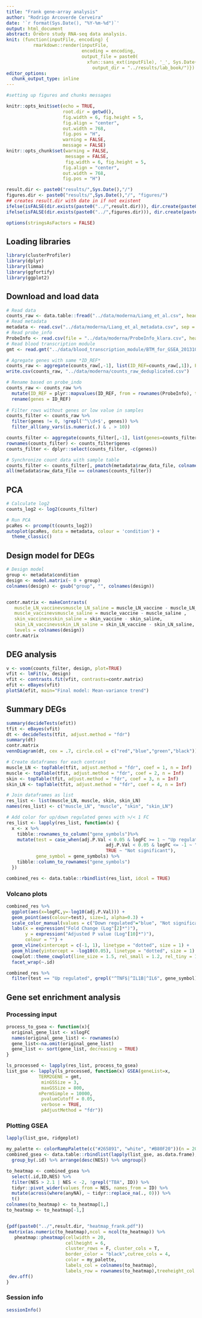 ```yaml
---
title: "Frank gene-array analysis"
author: "Rodrigo Arcoverde Cerveira"
date: '`r format(Sys.Date(), "%Y-%m-%d")`'
output: html_document
abstract: Örebro study RNA-seq data analysis.
knit: (function(inputFile, encoding) {
          rmarkdown::render(inputFile,
                            encoding = encoding, 
                            output_file = paste0(
                              xfun::sans_ext(inputFile), '_', Sys.Date(), '.html'),
                                output_dir = "../results/lab_book/")})
editor_options: 
  chunk_output_type: inline
---
```


```r
#setting up figures and chunks messages

knitr::opts_knit$set(echo = TRUE,
                     root.dir = getwd(),
                     fig.width = 6, fig.height = 5,
                     fig.align = "center",
                     out.width = 768,
                     fig.pos = "H",
                     warning = FALSE, 
                     message = FALSE)
knitr::opts_chunk$set(warning = FALSE,
                      message = FALSE,
                      fig.width = 6, fig.height = 5,
                     fig.align = "center",
                     out.width = 768,
                     fig.pos = "H")

result.dir <- paste0("results/",Sys.Date(),"/")
figures.dir <- paste0("results/",Sys.Date(),"/", "figures/")
## creates result.dir with date in if not existent
ifelse(isFALSE(dir.exists(paste0("../",result.dir))), dir.create(paste0("../",result.dir),recursive = TRUE),"Result directory for today exists already!")
ifelse(isFALSE(dir.exists(paste0("../",figures.dir))), dir.create(paste0("../",figures.dir),recursive = TRUE),"Result directory for today exists already!")

options(stringsAsFactors = FALSE) 
```

## Loading libraries

```r
library(clusterProfiler)
library(dplyr)
library(limma)
library(ggfortify)
library(ggplot2)
```


## Download and load data

```r
# Read data
counts_raw <- data.table::fread("../data/moderna/Liang_et_al.csv", header = TRUE, sep = ",") %>% tidyr::drop_na() %>% select(-"Feature Numbers") %>% as.data.frame
# Read metadata
metadata <- read.csv("../data/moderna/Liang_et_al_metadata.csv", sep = ",")
# Read probe_info
ProbeInfo <- read.csv(file = "../data/moderna/ProbeInfo_klara.csv", header = T, row.names = 1, check.names = FALSE)
# Read blood transcription module
gmt <- read.gmt("../data/blood_transcription_module/BTM_for_GSEA_20131008.gmt")

# Agregate genes with same *ID_REF*
counts_raw <- aggregate(counts_raw[,-1], list(ID_REF=counts_raw[,1]), FUN = mean)
write.csv(counts_raw, "../data/moderna/counts_raw_deduplicated.csv")

# Rename based on probe_indo
counts_raw <- counts_raw %>% 
  mutate(ID_REF = plyr::mapvalues(ID_REF, from = rownames(ProbeInfo), to = ProbeInfo$GeneID)) %>%
  rename(genes = ID_REF) 
  
# Filter rows without genes or low value in samples
counts_filter <- counts_raw %>%
  filter(genes != 0, !grepl('^\\d+$', genes)) %>%
  filter_all(any_vars(is.numeric(.) & . > 10))

counts_filter <- aggregate(counts_filter[,-1], list(genes=counts_filter[,1]), FUN = sum)
rownames(counts_filter) <- counts_filter$genes
counts_filter <- dplyr::select(counts_filter, -c(genes))

# Synchronize count data with sample table
counts_filter <- counts_filter[, pmatch(metadata$raw_data_file, colnames(counts_filter))]
all(metadata$raw_data_file == colnames(counts_filter))

```

## PCA
```r
# Calculate log2 
counts_log2 <- log2(counts_filter)

# Run PCA
pcaRes <- prcomp(t(counts_log2))
autoplot(pcaRes, data = metadata, colour = 'condition') +
  theme_classic()

```
## Design model for DEGs

```r
# Design model
group <- metadata$condition
design <- model.matrix(~ 0 + group)
colnames(design) <- gsub("group", "", colnames(design))


contr.matrix <- makeContrasts(
   muscle_LN_vaccinevsmuscle_LN_saline = muscle_LN_vaccine - muscle_LN_saline , 
   muscle_vaccinevsmuscle_saline = muscle_vaccine - muscle_saline , 
   skin_vaccinevsskin_saline = skin_vaccine - skin_saline, 
   skin_LN_vaccinevsskin_LN_saline = skin_LN_vaccine - skin_LN_saline,
   levels = colnames(design))
contr.matrix

```

## DEG analysis

```r
v <- voom(counts_filter, design, plot=TRUE)
vfit <- lmFit(v, design)
vfit <- contrasts.fit(vfit, contrasts=contr.matrix)
efit <- eBayes(vfit)
plotSA(efit, main="Final model: Mean-variance trend")

```
## Summary DEGs

```r
summary(decideTests(efit))
tfit <- eBayes(vfit)
dt <- decideTests(tfit, adjust.method = "fdr")
summary(dt)
contr.matrix
vennDiagram(dt, cex = .7, circle.col = c("red","blue","green","black"))
```

```r
# Create dataframes for each contrast
muscle_LN <- topTable(tfit, adjust.method = "fdr", coef = 1, n = Inf)
muscle <- topTable(tfit, adjust.method = "fdr", coef = 2, n = Inf)
skin <- topTable(tfit, adjust.method = "fdr", coef = 3, n = Inf)
skin_LN <- topTable(tfit, adjust.method = "fdr", coef = 4, n = Inf)

# Join dataframes as list
res_list <- list(muscle_LN, muscle, skin, skin_LN)
names(res_list) <- c("muscle_LN", "muscle", "skin", "skin_LN")

# Add color for up/down regulated genes with >/< 1 FC
res_list <- lapply(res_list, function(x) {
  x <- x %>% 
    tibble::rownames_to_column("gene_symbols")%>%
    mutate(test = case_when(adj.P.Val < 0.05 & logFC >= 1 ~ "Up regulated",
                                     adj.P.Val < 0.05 & logFC <= -1 ~ "Down regulated",
                                     TRUE ~ "Not significant"),
           gene_symbol = gene_symbols) %>%
    tibble::column_to_rownames("gene_symbols") 
  })

combined_res <- data.table::rbindlist(res_list, idcol = TRUE)
```
### Volcano plots
```r

combined_res %>%
  ggplot(aes(x=logFC,y=-log10(adj.P.Val))) +
  geom_point(aes(colour=test), size=1, alpha=0.3) +
  scale_color_manual(values = c("Down regulated"="blue", "Not significant" ="grey80", "Up regulated"="red")) +
  labs(x = expression("Fold Change (Log"[2]*")"),
       y = expression("Adjusted P value (Log"[10]*")"),
       colour = "") +
  geom_vline(xintercept = c(-1, 1), linetype = "dotted", size = 1) + 
  geom_hline(yintercept = -log10(0.05), linetype = "dotted", size = 1) +
  cowplot::theme_cowplot(line_size = 1.5, rel_small = 1.2, rel_tiny = 1,font_family = "Arial") +
  facet_wrap(~.id)

combined_res %>%
  filter(test == "Up regulated", grepl("^TNF$|^IL1B|^IL6", gene_symbol)) %>% View()
```
## Gene set enrichment analysis

### Processing input

```r

process_to_gsea <- function(x){
  original_gene_list <- x$logFC
  names(original_gene_list) <- rownames(x)
  gene_list<-na.omit(original_gene_list)
  gene_list <- sort(gene_list, decreasing = TRUE)
}

ls_processed <- lapply(res_list, process_to_gsea)
list_gse <- lapply(ls_processed, function(x) GSEA(geneList=x, 
            TERM2GENE = gmt,
             minGSSize = 3, 
             maxGSSize = 800, 
            nPermSimple = 10000,
             pvalueCutoff = 0.05, 
             verbose = TRUE, 
             pAdjustMethod = "fdr"))

```

### Plotting GSEA

```r

lapply(list_gse, ridgeplot)

```

```r
my_palette <- colorRampPalette(c("#265891", "white", "#B80F20"))(n = 20)
combined_gsea <- data.table::rbindlist(lapply(list_gse, as.data.frame), idcol = TRUE) %>%
  group_by(.id) %>% arrange(desc(NES)) %>% ungroup()

to_heatmap <- combined_gsea %>%
  select(.id,ID,NES) %>%
  filter(NES > 2.1 | NES < -2, !grepl("TBA", ID)) %>%
  tidyr::pivot_wider(values_from = NES, names_from = ID) %>%
  mutate(across(where(anyNA), ~ tidyr::replace_na(., 0))) %>%
  t()
colnames(to_heatmap) <- to_heatmap[1,] 
to_heatmap <- to_heatmap[-1,]


{pdf(paste0("../",result.dir, "heatmap_frank.pdf"))
 matrix(as.numeric(to_heatmap),ncol = ncol(to_heatmap)) %>%
   pheatmap::pheatmap(cellwidth = 20, 
                      cellheight = 6,
                      cluster_rows = F, cluster_cols = T,
                      border_color = "black",cutree_cols = 4,
                      color = my_palette,
                      labels_col = colnames(to_heatmap),
                      labels_row = rownames(to_heatmap),treeheight_col = 1,fontsize_row = 6) 
 dev.off()
}

```
### Session info

```r
sessionInfo()
```
